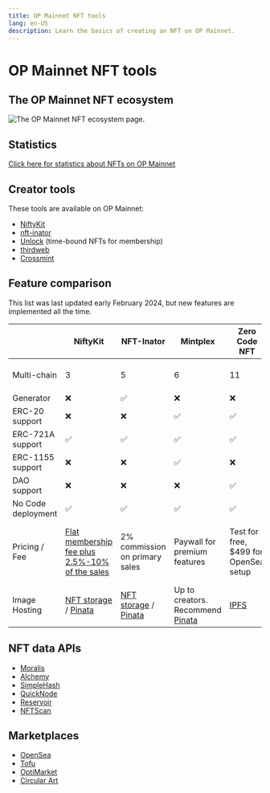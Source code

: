```yaml
---
title: OP Mainnet NFT tools
lang: en-US
description: Learn the basics of creating an NFT on OP Mainnet.
---
```



# OP Mainnet NFT tools

## The OP Mainnet NFT ecosystem

![The OP Mainnet NFT ecosystem page.](/img/guides/app-developers/OP-NFT-Ecosystem.jpg)

## Statistics

[Click here for statistics about NFTs on OP Mainnet](https://dune.com/oplabspbc/optimism-nft-secondary-marketplaces)

## Creator tools

These tools are available on OP Mainnet:

*   [NiftyKit](https://niftykit.com/)
*   [nft-inator](https://nft-inator.com/)
*   [Unlock](https://unlock-protocol.com/) (time-bound NFTs for membership)
*   [thirdweb](https://thirdweb.com/?utm_source=opdocs\&utm_medium=docs)
*   [Crossmint](https://crossmint.com/?utm_source=backlinks\&utm_medium=docs\&utm_campaign=optimism)

## Feature comparison

<Callout>
  This list was last updated early February 2024, but new features are implemented all the time.
</Callout>

|                    | NiftyKit                                                                   | NFT-Inator                                                                | Mintplex                                                      | Zero Code NFT                         | ThirdWeb                                                                                                            | Crossmint                                                                                                                                                                         |
| ------------------ | -------------------------------------------------------------------------- | ------------------------------------------------------------------------- | ------------------------------------------------------------- | ------------------------------------- | ------------------------------------------------------------------------------------------------------------------- | --------------------------------------------------------------------------------------------------------------------------------------------------------------------------------- |
| Multi-chain        | 3                                                                          | 5                                                                         | 6                                                             | 11                                    | 2500+ [(all EVM chains)](https://thirdweb.com/dashboard/infrastructure/rpc-edge?utm_source=opdocs\&utm_medium=docs) | 9                                                                                                                                                                                 |
| Generator          | ❌                                                                          | ✅                                                                         | ❌                                                             | ❌                                     | ❌                                                                                                                   | ❌                                                                                                                                                                                 |
| ERC-20   support   | ❌                                                                          | ❌                                                                         | ✅                                                             | ✅                                     | ✅                                                                                                                   | ❌                                                                                                                                                                                 |
| ERC-721A support   | ✅                                                                          | ✅                                                                         | ✅                                                             | ✅                                     | ✅                                                                                                                   | ✅                                                                                                                                                                                 |
| ERC-1155 support   | ❌                                                                          | ❌                                                                         | ✅                                                             | ❌                                     | ✅                                                                                                                   | ✅                                                                                                                                                                                 |
| DAO support        | ❌                                                                          | ❌                                                                         | ❌                                                             | ✅                                     | ✅                                                                                                                   | ❌                                                                                                                                                                                 |
| No Code deployment | ✅                                                                          | ✅                                                                         | ✅                                                             | ✅                                     | ✅                                                                                                                   | ✅                                                                                                                                                                                 |
| Pricing / Fee      | [Flat membership fee plus 2.5%-10% of the sales](https://app.niftykit.com) | 2% commission on primary sales                                            | Paywall for premium features                                  | Test for free, $499 for OpenSea setup | See the [pricing page](https://thirdweb.com/pricing) for more details                                               | [Mint API Pricing](https://docs.crossmint.com/docs/pricing?utm_source=backlinks\&utm_medium=docs\&utm_campaign=optimism). NFT Checkouts free for seller (Unlimited transactions). |
| Image Hosting      | [NFT storage](https://nft.storage/) / [Pinata](https://www.pinata.cloud/)  | [NFT storage](https://nft.storage/) / [Pinata](https://www.pinata.cloud/) | Up to creators. Recommend [Pinata](https://www.pinata.cloud/) | [IPFS](https://ipfs.tech/)            | [IPFS](https://ipfs.tech/)                                                                                          | [IPFS](https://ipfs.tech/) and [Arweave](https://www.arweave.org/).                                                                                                               |

## NFT data APIs

*   [Moralis](https://docs.moralis.io/web3-data-api/evm/reference/nft-api?utm_source=op-docs\&utm_medium=partner-docs)
*   [Alchemy](https://docs.alchemy.com/reference/nft-api-quickstart)
*   [SimpleHash](https://simplehash.com/)
*   [QuickNode](https://www.quicknode.com/nft-api)
*   [Reservoir](https://docs.reservoir.tools/reference/optimism)
*   [NFTScan](https://docs.nftscan.com/reference/evm/get-nfts-by-account)

## Marketplaces

*   [OpenSea](https://opensea.io/rankings?chain=optimism)
*   [Tofu](https://tofunft.com/optimism)
*   [OptiMarket](https://optimarket.io/)
*   [Circular Art](https://www.circularart.xyz/)
